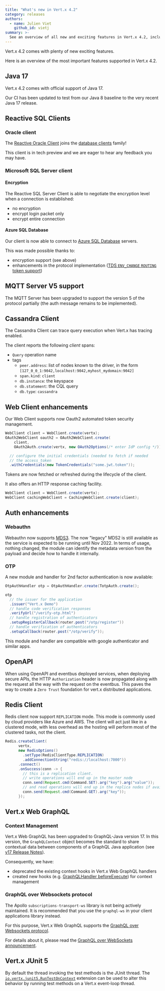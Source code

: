```yaml
---
title: "What's new in Vert.x 4.2"
category: releases
authors:
  - name: Julien Viet
    github_id: vietj
summary: >-
  See an overview of all new and exciting features in Vert.x 4.2, including Java 17 support, Vert.x Oracle Client and more.
---
```


Vert.x 4.2 comes with plenty of new exciting features.

Here is an overview of the most important features supported in Vert.x 4.2.

## Java 17

Vert.x 4.2 comes with official support of Java 17.

Our CI has been updated to test from our Java 8 baseline to the very recent Java 17 release.

## Reactive SQL Clients

### Oracle client

The [Reactive Oracle Client](https://vertx.io/docs/4.2.0/vertx-oracle-client/java/) joins the [database clients](https://vertx.io/docs/#databases) family!

This client is in tech preview and we are eager to hear any feedback you may have.

### Microsoft SQL Server client

#### Encryption

The Reactive SQL Server Client is able to negotiate the encryption level when a connection is established:

* no encryption
* encrypt login packet only
* encrypt entire connection

#### Azure SQL Database

Our client is now able to connect to [Azure SQL Database](https://docs.microsoft.com/en-us/azure/azure-sql/database/sql-database-paas-overview) servers.

This was made possible thanks to:

- encryption support (see above)
- enhancements in the protocol implementation ([TDS `ENV_CHANGE` `ROUTING` token support](https://github.com/eclipse-vertx/vertx-sql-client/pull/1038))

## MQTT Server V5 support

The MQTT Server has been upgraded to support the version 5 of the protocol partially (the auth message remains to be implemented).

## Cassandra Client

The Cassandra Client can trace query execution when Vert.x has tracing enabled.

The client reports the following _client_ spans:

* `Query` operation name
* tags
    - `peer.address`: list of nodes known to the driver, in the form `[127_0_0_1:9042,localhost:9042,myhost_mydomain:9042]`
    - `span.kind`: `client`
    - `db.instance`: the keyspace
    - `db.statement`: the CQL query
    - `db.type`: `cassandra`

## Web Client enhancements

Our Web Client supports now Oauth2 automated token security management.

```java
WebClient client = WebClient.create(vertx);
OAuth2WebClient oauth2 = OAuth2WebClient.create(
    client,
    OAuth2Auth.create(vertx, new OAuth2Options(/* enter IdP config */)))

  // configure the initial credentials (needed to fetch if needed
  // the access_token
  .withCredentials(new TokenCredentials("some.jwt.token"));
```

Tokens are now fetched or refreshed during the lifecycle of the client.

It also offers an HTTP response caching facility.

```java
WebClient client = WebClient.create(vertx);
WebClient cachingWebClient = CachingWebClient.create(client);
```

## Auth enhancements

### Webauthn

Webauthn now supports [MDS3](https://fidoalliance.org/metadata/). The now "legacy" MDS2 is still available as the service is expected to be running until Nov 2022. In terms of usage, nothing changed, the module can identify the metadata version from the payload and decide how to handle it internally.

### OTP

A new module and handler for 2nd factor authentication is now available:

```java
OtpAuthHandler otp = OtpAuthHandler.create(TotpAuth.create();

otp
  // the issuer for the application
  .issuer("Vert.x Demo")
  // handle code verification responses
  .verifyUrl("/verify-otp.html")
  // handle registration of authenticators
  .setupRegisterCallback(router.post("/otp/register"))
  // handle verification of authenticators
  .setupCallback(router.post("/otp/verify"));
```

This module and handler are compatible with google authenticator and similar apps.

## OpenAPI

When using OpenAPI and eventbus deployed services, when deploying secure APIs, the HTTP `Authorization` header is now propagated along with the request all the way with the request on the eventbus. This paves the way to create a `Zero Trust` foundation for vert.x distributed applications.

## Redis Client

Redis client now support `REPLICATION` mode. This mode is commonly used by cloud providers like Azure and AWS. The client will act just like in a clustered mode, with less overhead as the hosting will perform most of the clustered tasks, not the client.

```java
Redis.createClient(
      vertx,
      new RedisOptions()
        .setType(RedisClientType.REPLICATION)
        .addConnectionString("redis://localhost:7000"))
      .connect()
      .onSuccess(conn -> {
        // this is a replication client.
        // write operations will end up in the master node
        conn.send(Request.cmd(Command.SET).arg("key").arg("value"));
        // and read operations will end up in the replica nodes if available
        conn.send(Request.cmd(Command.GET).arg("key"));
      });
```

## Vert.x Web GraphQL

### Context Management

Vert.x Web GraphQL has been upgraded to GraphQL-Java version 17.
In this version, the `GraphQLContext` object becomes the standard to share contextual data between components of a GraphQL Java application (see [v17 Release Notes](https://github.com/graphql-java/graphql-java/releases/tag/v17.0)).

Consequently, we have:

- deprecated the existing context hooks in Vert.x Web GraphQL handlers
- created new hooks (e.g. [GraphQLHandler beforeExecute](https://vertx.io/docs/4.2.0/apidocs/io/vertx/ext/web/handler/graphql/GraphQLHandler.html#beforeExecute-io.vertx.core.Handler-)) for context management

### GraphQL over Websockets protocol

The Apollo `subscriptions-transport-ws` library is not being actively maintained.
It is recommended that you use the `graphql-ws` in your client applications library instead.

For this purpose, Vert.x Web GraphQL supports the [GraphQL over Websockets protocol](https://vertx.io/docs/4.2.0/vertx-web-graphql/java/#_graphql_over_websocket).

For details about it, please read the [GraphQL over WebSockets announcement](https://the-guild.dev/blog/graphql-over-websockets).

## Vert.x JUnit 5

By default the thread invoking the test methods is the JUnit thread.
The [`io.vertx.junit5.RunTestOnContext`](https://vertx.io/docs/4.2.0/vertx-junit5/java/#_running_tests_on_a_vert_x_context) extension can be used to alter this behavior by running test methods on a Vert.x event-loop thread.
